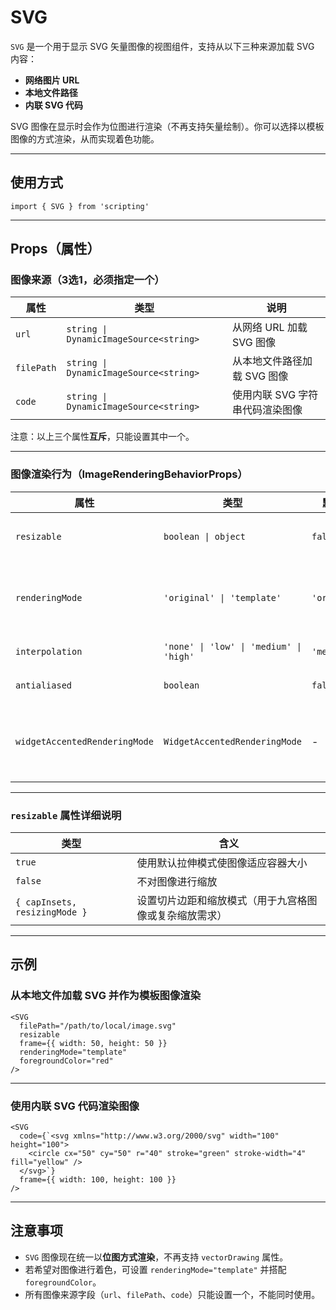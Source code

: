 # SVG 

`SVG` 是一个用于显示 SVG 矢量图像的视图组件，支持从以下三种来源加载 SVG 内容：

* **网络图片 URL**
* **本地文件路径**
* **内联 SVG 代码**

SVG 图像在显示时会作为位图进行渲染（不再支持矢量绘制）。你可以选择以模板图像的方式渲染，从而实现着色功能。

---

## 使用方式

```tsx
import { SVG } from 'scripting'
```

---

## Props（属性）

### 图像来源（3选1，必须指定一个）

| 属性         | 类型                                     | 说明                 |
| ---------- | -------------------------------------- | ------------------ |
| `url`      | `string \| DynamicImageSource<string>` | 从网络 URL 加载 SVG 图像  |
| `filePath` | `string \| DynamicImageSource<string>` | 从本地文件路径加载 SVG 图像   |
| `code`     | `string \| DynamicImageSource<string>` | 使用内联 SVG 字符串代码渲染图像 |

注意：以上三个属性**互斥**，只能设置其中一个。

---

### 图像渲染行为（ImageRenderingBehaviorProps）

| 属性                            | 类型                                      | 默认值          | 说明                                           |
| ----------------------------- | --------------------------------------- | ------------ | -------------------------------------------- |
| `resizable`                   | `boolean \| object`                     | `false`      | 控制图像是否自适应尺寸（详见下方）                            |
| `renderingMode`               | `'original' \| 'template'`              | `'original'` | 设置图像渲染模式，`template` 可使用 `foregroundColor` 着色 |
| `interpolation`               | `'none' \| 'low' \| 'medium' \| 'high'` | `'medium'`   | 设置图像缩放时的插值质量                                 |
| `antialiased`                 | `boolean`                               | `false`      | 是否开启抗锯齿边缘渲染                                  |
| `widgetAccentedRenderingMode` | `WidgetAccentedRenderingMode`           | -            | 控制在 Widget 的强调模式下的图像渲染方式（仅 Widget 有效）        |

---

### `resizable` 属性详细说明

| 类型                            | 含义                          |
| ----------------------------- | --------------------------- |
| `true`                        | 使用默认拉伸模式使图像适应容器大小           |
| `false`                       | 不对图像进行缩放                    |
| `{ capInsets, resizingMode }` | 设置切片边距和缩放模式（用于九宫格图像或复杂缩放需求） |

---

## 示例

### 从本地文件加载 SVG 并作为模板图像渲染

```tsx
<SVG
  filePath="/path/to/local/image.svg"
  resizable
  frame={{ width: 50, height: 50 }}
  renderingMode="template"
  foregroundColor="red"
/>
```

---

### 使用内联 SVG 代码渲染图像

```tsx
<SVG
  code={`<svg xmlns="http://www.w3.org/2000/svg" width="100" height="100">
    <circle cx="50" cy="50" r="40" stroke="green" stroke-width="4" fill="yellow" />
  </svg>`}
  frame={{ width: 100, height: 100 }}
/>
```

---

## 注意事项

* `SVG` 图像现在统一以**位图方式渲染**，不再支持 `vectorDrawing` 属性。
* 若希望对图像进行着色，可设置 `renderingMode="template"` 并搭配 `foregroundColor`。
* 所有图像来源字段（`url`、`filePath`、`code`）只能设置一个，不能同时使用。

